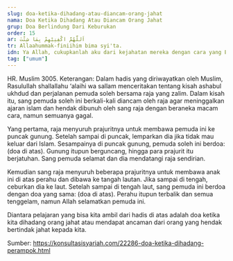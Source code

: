 ```yaml
---
slug: doa-ketika-dihadang-atau-diancam-orang-jahat
nama: Doa Ketika Dihadang Atau Diancam Orang Jahat
grup: Doa Berlindung Dari Keburukan
order: 15
ar: اَللَّهُمَّ اكْفِنِيْهِمْ بِمَا شِئْتَ
tr: Allaahummak-finiihim bima syi'ta.
idn: Ya Allah, cukupkanlah aku dari kejahatan mereka dengan cara yang Engkau kehendaki.
tag: ["umum"]
---
```


HR. Muslim 3005.
Keterangan:
Dalam hadis yang diriwayatkan oleh Muslim, Rasulullah shallallahu ‘alaihi wa sallam menceritakan tentang kisah ashabul ukhdud dan perjalanan pemuda soleh bersama raja yang zalim. Dalam kisah itu, sang pemuda soleh ini berkali-kali diancam oleh raja agar meninggalkan ajaran islam dan hendak dibunuh oleh sang raja dengan beraneka macam cara, namun semuanya gagal.

Yang pertama, raja menyuruh prajuritnya untuk membawa pemuda ini ke puncak gunung. Setelah sampai di puncak, lemparkan dia jika tidak mau keluar dari Islam. Sesampainya di puncak gunung, pemuda soleh ini berdoa: (doa di atas). Gunung itupun berguncang, hingga para prajurit itu berjatuhan. Sang pemuda selamat dan dia mendatangi raja sendirian.

Kemudian sang raja menyuruh beberapa prajuritnya untuk membawa anak ini di atas perahu dan dibawa ke tangah lautan. Jika sampai di tengah, ceburkan dia ke laut. Setelah sampai di tengah laut, sang pemuda ini berdoa dengan doa yang sama: (doa di atas). Perahu itupun terbalik dan semua tenggelam, namun Allah selamatkan pemuda ini.

Diantara pelajaran yang bisa kita ambil dari hadis di atas adalah doa ketika kita dihadang orang jahat atau mendapat ancaman dari orang yang hendak bertindak jahat kepada kita.


Sumber: https://konsultasisyariah.com/22286-doa-ketika-dihadang-perampok.html
